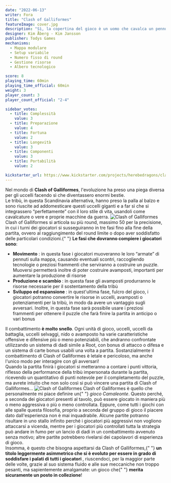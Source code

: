 ```yaml
---
date: "2022-06-13"
writer: Fora
title: "Clash of Galliformes"
featureImage: cover.jpg
description: "Sì, la copertina del gioco è un uomo che cavalca un pennuto, problemi?"
designer: Kim Åberg - Kim Jansson
publisher: Todys Games
mechanisms:
  - Mappa modulare
  - Setup variabile
  - Numero fisso di round
  - Gestione risorse
  - Albero tecnologico

score: 8
playing_time: 60min
playing_time_official: 60min
weight: 3
player_count: 3
player_count_official: "2-4"

sidebar_votes:
  - title: Complessità
    value: 3
  - title: Preparazione
    value: 4
  - title: Fortuna
    value: 2
  - title: Longevità
    value: 3
  - title: Componenti
    value: 3
  - title: Portabilità
    value: 2

kickstarter_url: https://www.kickstarter.com/projects/herebedragons/clash-of-galliformes
---
```


<Setting>
  Nel mondo di <strong>Clash of Galliformes</strong>, l'evoluzione ha preso una
  piega diversa per gli uccelli facendo sì che diventassero enormi bestie.
  <br />
  Le tribù, in questa Scandinavia alternativa, hanno preso la palla al balzo e
  sono riuscite ad addomesticare questi uccelli giganti e a far sì che si
  integrassero “perfettamente” con il loro stile di vita, usandoli come
  cavalcature o vere e proprie macchine da guerra.
</Setting>

<img src="./game1.png" alt="Clash of Galliformes" />

<Rules>
  Clash of Galliformes si articola su più round, massimo 50 per la precisione,
  in cui i turni dei giocatori si susseguiranno in tre fasi fino alla fine della
  partita, ovvero al raggiungimento del round limite o dopo aver soddisfatto
  delle particolari condizioni.{" "}
  <strong>Le fasi che dovranno compiere i giocatori sono</strong>:
  <ul>
    <li>
      <strong>Movimento</strong> : in questa fase i giocatori muoveranno le loro
      “armate” di pennuti sulla mappa, causando eventuali scontri, raccogliendo
      tecnologie o preziosi frammenti che serviranno a costruire un puzzle.
      Muoversi permetterà inoltre di poter costruire avamposti, importanti per
      aumentare la produzione di risorse
    </li>
    <li>
      <strong> Produzione e scambio </strong> : in questa fase gli avamposti
      produrranno le risorse necessarie per il sostentamento della tribù
    </li>
    <li>
      <strong>Sviluppo ed espansione </strong>: in quest'ultima fase, fulcro del
      gioco, i giocatori potranno convertire le risorse in uccelli, avamposti o
      potenziamenti per la tribù, in modo da avere un vantaggio sugli avversari.
      Inoltre, in questa fase sarà possibile usare i preziosi frammenti per
      ottenere il puzzle che farà finire la partita in anticipo o vari bonus
    </li>
  </ul>
  Il combattimento <strong>è molto snello</strong>. Ogni unità di gioco, uccelli,
  uccelli da battaglia, uccelli selvaggi, nido o avamposto ha varie caratteristiche
  offensive e difensive più o meno potenziabili, che andranno confrontate utilizzando
  un sistema di dadi simile a <Link to="/reviews/root/">Root</Link>, con bonus di
  attacco o difesa e un sistema di carte bonus usabili una volta a partita. Sostanzialmente
  il combattimento di Clash of Galliformes è letale e pericoloso, ma anche l'unico
  modo per interagire con gli avversari!
  <br />
  Quando la partita finirà i giocatori si metteranno a contare i punti vittoria,
  riflesso della performance della tribù impersonata durante la partita, ricevendo
  un quantitativo di punti notevole per il completamento del puzzle, ma avrete intuito
  che non solo così si può vincere una partita di Clash of Galliformes…
</Rules>

<img src="./game2.png" alt="Clash of Galliformes" />

<Feedback>
  Clash of Galliformes è quello che personalmente mi piace definire un{" "}
  <em>gioco Camaleonte</em>. Questo perché, a seconda dei giocatori presenti al
  tavolo, può essere giocato in maniera più o meno aggressiva o più o meno
  controllata. Eppure, come tutti i giochi con alle spalle questa filosofia,
  proprio a seconda del gruppo di gioco il piacere dato dall'esperienza non è
  mai inquadrabile. Alcune partite potranno risultare in uno stallo infinito
  perché i giocatori più aggressivi non vogliono attaccarsi a vicenda, mentre
  per i giocatori più controllati tutta la strategia può andare in fumo per un
  lancio di dadi in un combattimento avvenuto senza motivo; altre partite
  potrebbero rivelarsi dei capolavori di esperienza di gioco.
  <br />
  Insomma, è questo che bisogna aspettarsi da Clash of Galliformes,{" "}
  <strong>
    un titolo leggermente asimmetrico che si è evoluto per essere in grado di
    soddisfare i palati di tutti i giocatori
  </strong>
  , riuscendoci, per la maggior parte delle volte, grazie al suo sistema fluido e
  alle sue meccaniche non troppo pesanti, ma sapientemente amalgamate: un gioco che{" "}
  <strong>merita sicuramente un posto in collezione</strong>!
</Feedback>

<Instagram id="CevecPsjfot" />
